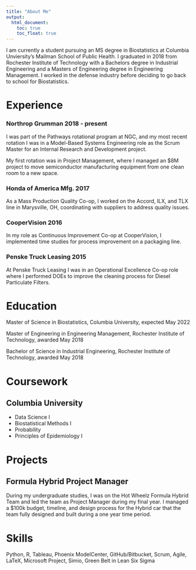```yaml
---
title: "About Me"
output: 
  html_document:
    toc: true
    toc_float: true
---
```


I am currently a student pursuing an MS degree in Biostatistics at Columbia Unviersity's Mailman School of Public Health. I graduated in 2018 from Rochester Institute of Technology with a Bachelors degree in Industrial Engineering and a Masters of Engineering degree in Engineering Management. I worked in the defense industry before deciding to go back to school for Biostatistics.

# Experience

### Northrop Grumman 2018 - present
I was part of the Pathways rotational program at NGC, and my most recent rotation I was in a Model-Based Systems Engineering role as the Scrum Master for an Internal Research and Development project.

My first rotation was in Project Management, where I managed an $8M project to move semiconductor manufacturing equipment from one clean room to a new space.

### Honda of America Mfg. 2017
As a Mass Production Quality Co-op, I worked on the Accord, ILX, and TLX line in Marysville, OH, coordinating with suppliers to address quality issues.

### CooperVision 2016
In my role as Continuous Improvement Co-op at CooperVision, I implemented time studies for process improvement on a packaging line.

### Penske Truck Leasing 2015
At Penske Truck Leasing I was in an Operational Excellence Co-op role where I performed DOEs to improve the cleaning process for Diesel Particulate Filters.

# Education

Master of Science in Biostatistics, Columbia University, expected May 2022

Master of Engineering in Engineering Management, Rochester Institute of Technology, awarded May 2018

Bachelor of Science in Industrial Engineering, Rochester Institute of Technology, awarded May 2018

# Coursework

## Columbia University
* Data Science I
* Biostatistical Methods I
* Probability
* Principles of Epidemiology I

# Projects

## Formula Hybrid Project Manager
During my undergraduate studies, I was on the Hot Wheelz Formula Hybrid Team and led the team as Project Manager during my final year. I managed a $100k budget, timeline, and design process for the Hybrid car that the team fully designed and built during a one year time period.


# Skills
Python, R, Tableau, Phoenix ModelCenter, GitHub/Bitbucket, Scrum, Agile, LaTeX, Microsoft Project, Simio, Green Belt in Lean Six Sigma




